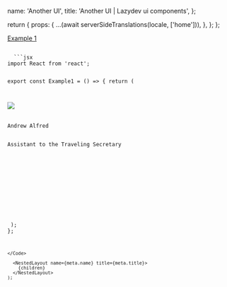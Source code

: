 


  name: 'Another UI',
  title: 'Another UI | Lazydev ui components',
};

  return {
    props: {
      ...(await serverSideTranslations(locale, ['home'])),
    },
  };
};

<SidebarLink>
  <a href="#example-1" className="text-right">
    Example 1
  </a>
</SidebarLink>

<PrevAndNext
  leftPath="/docs/components/navbar"
  rightPath="/docs/components/toast"
/>

<div id="example-1"></div>

<ComponentExample name="Example 1 | Loading" paragraph="This is a paragraph">
  <Example1 />
</ComponentExample>

<Code>
  ```jsx
import React from 'react';

export const Example1 = () => {
  return (
    <div className="space-y-2 md:scroll-py-4">
      <div class="overflow-hidden relative max-w-md mx-auto bg-white shadow-lg ring-1 ring-black/5 rounded-xl flex items-center gap-6">
        <img
          class="absolute -left-6 w-28 h-28 rounded-full shadow-lg"
          src="your-image-path"
        />
        <div class="min-w-0 py-5 pl-28 pr-5">
          <div class="text-slate-900 font-medium text-sm sm:text-base truncate">
            Andrew Alfred
          </div>
          <div class="text-slate-500 font-medium text-sm sm:text-base leading-tight truncate">
            Assistant to the Traveling Secretary
          </div>
        </div>
      </div>
      <div class="overflow-hidden relative bg-white dark:bg-darkSecondary shadow-lg rounded-xl p-4 max-w-sm w-full mx-auto">
        <div class="animate-pulse flex space-x-4">
          <div class="bg-slate-400 absolute -top-6 -left-6 w-28 h-28 rounded-full shadow-lg"></div>
          <div class="flex-1 space-y-5 py-1 pl-20">
            <div class="h-2 bg-slate-400 rounded w-[50%]" />
            <div class="h-2 bg-slate-400 rounded" />
          </div>
        </div>
      </div>
    </div>
  );
};

```
</Code>

  <NestedLayout name={meta.name} title={meta.title}>
    {children}
  </NestedLayout>
);

```
